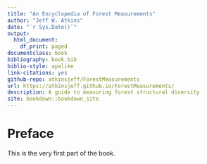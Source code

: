```yaml
--- 
title: "An Encyclopedia of Forest Measurements"
author: "Jeff W. Atkins"
date: "`r Sys.Date()`"
output:
  html_document:
    df_print: paged
documentclass: book
bibliography: book.bib
biblio-style: apalike
link-citations: yes
github-repo: atkinsjeff/ForestMeasurements
url: https://atkinsjeff.github.io/ForestMeasurements/
description: A guide to measuring forest structural diversity
site: bookdown::bookdown_site
---
```


# Preface {-}

This is the very first part of the book.
